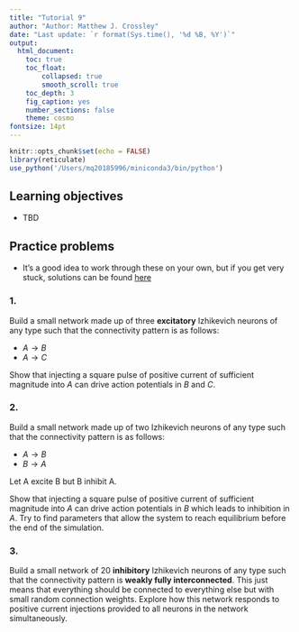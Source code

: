 ```yaml
---
title: "Tutorial 9"
author: "Author: Matthew J. Crossley"
date: "Last update: `r format(Sys.time(), '%d %B, %Y')`"
output:
  html_document:
    toc: true
    toc_float:
        collapsed: true
        smooth_scroll: true
    toc_depth: 3
    fig_caption: yes
    number_sections: false
    theme: cosmo
fontsize: 14pt
---
```


```r
knitr::opts_chunk$set(echo = FALSE)
library(reticulate)
use_python('/Users/mq20185996/miniconda3/bin/python')
```

## Learning objectives
* TBD

## Practice problems
* It's a good idea to work through these on your own, but if
you get very stuck, solutions can be found
[here](tutorial_9_solutions.html)

### 1. 
Build a small network made up of three **excitatory**
Izhikevich neurons of any type such that the connectivity
pattern is as follows:

* $A \rightarrow B$
* $A \rightarrow C$

Show that injecting a square pulse of positive current of
sufficient magnitude into $A$ can drive action potentials in
$B$ and $C$.


### 2.
Build a small network made up of two Izhikevich neurons of 
any type such that the connectivity pattern is as follows:

* $A \rightarrow B$
* $B \rightarrow A$

Let A excite B but B inhibit A.

Show that injecting a square pulse of positive current of
sufficient magnitude into $A$ can drive action potentials in
$B$ which leads to inhibition in $A$. Try to find parameters
that allow the system to reach equilibrium before the end of
the simulation.

### 3. 
Build a small network of 20 **inhibitory** Izhikevich
neurons of any type such that the connectivity pattern is
**weakly fully interconnected**. This just means that
everything should be connected to everything else but with
small random connection weights. Explore how this network
responds to positive current injections provided to all
neurons in the network simultaneously.